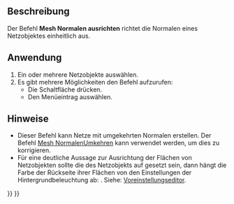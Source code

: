 <languages/>

{{Docnav/de
|[[Mesh_VertexCurvature/de|Knotenkrümmung]]
|[[Mesh_FlipNormals/de|Normalen umdrehen]]
|[[Mesh_Workbench/de|Mesh]]
|IconL=Mesh_VertexCurvature.svg
|IconR=Mesh_FlipNormals.svg
|IconC=Workbench_Mesh.svg
}}

{{GuiCommand/de
|Name=Mesh HarmonizeNormals
|Name/de=Mesh NormalenAusrichten
|MenuLocation=Netze → Normalen ausrichten
|Workbenches=[[Mesh_Workbench/de|Mesh]]
|SeeAlso=[[Mesh_FlipNormals/de|Mesh Normalen umkehren]]
}}

<span id="Description"></span>
==Beschreibung==

Der Befehl '''Mesh Normalen ausrichten''' richtet die Normalen eines Netzobjektes einheitlich aus.

<span id="Usage"></span>
==Anwendung==

# Ein oder mehrere Netzobjekte auswählen.
# Es gibt mehrere Möglichkeiten den Befehl aufzurufen:
#* Die Schaltfläche {{Button|[[Image:Mesh_HarmonizeNormals.svg|16px]] [[Mesh_HarmonizeNormals/de|Mesh Normalen ausrichten]]}} drücken.
#* Den Menüeintrag {{MenuCommand|Netze → [[Image:Mesh_HarmonizeNormals.svg|16px]] Normalen ausrichten}} auswählen.

<span id="Notes"></span>
==Hinweise==

* Dieser Befehl kann Netze mit umgekehrten Normalen erstellen. Der Befehl [[Mesh_FlipNormals/de|Mesh NormalenUmkehren]] kann verwendet werden, um dies zu korrigieren.
* Für eine deutliche Aussage zur Ausrichtung der Flächen von Netzobjekten sollte die {{PropertyView/de|Lighting}}  des Netzobjekts auf {{Value|One side}} gesetzt sein, dann hängt die Farbe der Rückseite ihrer Flächen von den Einstellungen der Hintergrundbeleuchtung ab: {{MenuCommand|Bearbeiten → Einstellungen → Anzeige → Lichtquellen → Hintergrundbeleuchtung}}. Siehe: [[Preferences_Editor/de#Lichtquellen|Voreinstellungseditor]].


{{Docnav/de
|[[Mesh_VertexCurvature/de|Knotenkrümmung]]
|[[Mesh_FlipNormals/de|Normalen umdrehen]]
|[[Mesh_Workbench/de|Mesh]]
|IconL=Mesh_VertexCurvature.svg
|IconR=Mesh_FlipNormals.svg
|IconC=Workbench_Mesh.svg
}}

{{Mesh Tools navi{{#translation:}}}}
{{Userdocnavi{{#translation:}}}}
{{clear}}